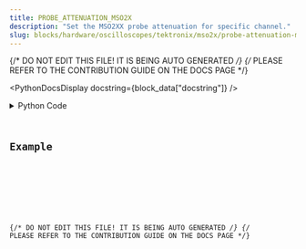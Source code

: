```yaml
---
title: PROBE_ATTENUATION_MSO2X
description: "Set the MSO2XX probe attenuation for specific channel."
slug: blocks/hardware/oscilloscopes/tektronix/mso2x/probe-attenuation-mso2x
---
```


{/* DO NOT EDIT THIS FILE! IT IS BEING AUTO GENERATED */}
{/* PLEASE REFER TO THE CONTRIBUTION GUIDE ON THE DOCS PAGE */}


<PythonDocsDisplay docstring={block_data["docstring"]} />
<details>
<summary>Python Code</summary>



<Code code={pythonCode} lang="py" wrap theme="dracula" />

[Find this Flojoy Block on GitHub](https://github.com/flojoy-ai/blocks/blob/main/blocks/HARDWARE/OSCILLOSCOPES/TEKTRONIX/MSO2X/PROBE_ATTENUATION_MSO2X/PROBE_ATTENUATION_MSO2X.py)

</details>

## Example


<GetHelpWidget />


<AppDisplay app={app} blockName="PROBE_ATTENUATION_MSO2X" client:visible />


<Example />

{/* DO NOT EDIT THIS FILE! IT IS BEING AUTO GENERATED */}
{/* PLEASE REFER TO THE CONTRIBUTION GUIDE ON THE DOCS PAGE */}
